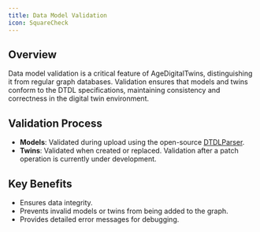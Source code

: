 ```yaml
---
title: Data Model Validation
icon: SquareCheck
---
```


## Overview

Data model validation is a critical feature of AgeDigitalTwins, distinguishing it from regular graph databases. Validation ensures that models and twins conform to the DTDL specifications, maintaining consistency and correctness in the digital twin environment.

## Validation Process

- **Models**: Validated during upload using the open-source [DTDLParser](https://github.com/Azure/opendigitaltwins-dtdl).
- **Twins**: Validated when created or replaced. Validation after a patch operation is currently under development.

## Key Benefits

- Ensures data integrity.
- Prevents invalid models or twins from being added to the graph.
- Provides detailed error messages for debugging.
